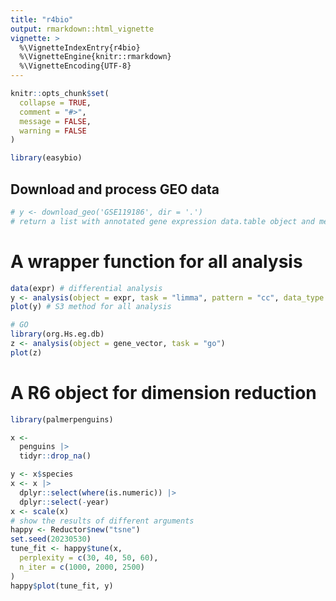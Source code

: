 ```yaml
---
title: "r4bio"
output: rmarkdown::html_vignette
vignette: >
  %\VignetteIndexEntry{r4bio}
  %\VignetteEngine{knitr::rmarkdown}
  %\VignetteEncoding{UTF-8}
---
```


```r
knitr::opts_chunk$set(
  collapse = TRUE,
  comment = "#>",
  message = FALSE,
  warning = FALSE
)
```

```r
library(easybio)
```


## Download and process GEO data

```r
# y <- download_geo('GSE119186', dir = '.')
# return a list with annotated gene expression data.table object and metadata
```

# A wrapper function for all analysis
```r
data(expr) # differential analysis
y <- analysis(object = expr, task = "limma", pattern = "cc", data_type = "array")
plot(y) # S3 method for all analysis

# GO
library(org.Hs.eg.db)
z <- analysis(object = gene_vector, task = "go")
plot(z)
```

# A R6 object for dimension reduction

```r
library(palmerpenguins)

x <-
  penguins |>
  tidyr::drop_na()

y <- x$species
x <- x |>
  dplyr::select(where(is.numeric)) |>
  dplyr::select(-year)
x <- scale(x)
# show the results of different arguments
happy <- Reductor$new("tsne")
set.seed(20230530)
tune_fit <- happy$tune(x,
  perplexity = c(30, 40, 50, 60),
  n_iter = c(1000, 2000, 2500)
)
happy$plot(tune_fit, y)
```

